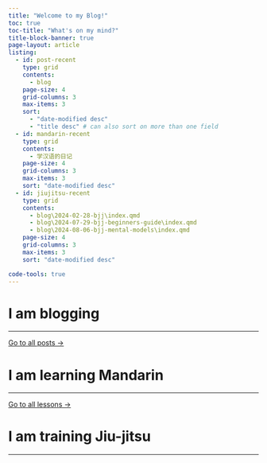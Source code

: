 ---
title: "Welcome to my Blog!"
toc: true
toc-title: "What's on my mind?"
title-block-banner: true
page-layout: article
listing: 
  - id: post-recent
    type: grid
    contents:
      - blog
    page-size: 4
    grid-columns: 3
    max-items: 3
    sort: 
      - "date-modified desc"
      - "title desc" # can also sort on more than one field
  - id: mandarin-recent
    type: grid
    contents:
      - 学汉语的日记
    page-size: 4
    grid-columns: 3
    max-items: 3    
    sort: "date-modified desc"
  - id: jiujitsu-recent
    type: grid
    contents:
      - blog\2024-02-28-bjj\index.qmd
      - blog\2024-07-29-bjj-beginners-guide\index.qmd
      - blog\2024-08-06-bjj-mental-models\index.qmd
    page-size: 4
    grid-columns: 3
    max-items: 3
    sort: "date-modified desc"

code-tools: true
---

# I am blogging

------------------------------------------------------------------------

::: {#post-recent}
:::

[Go to all posts →](blog.html)

# I am learning Mandarin

------------------------------------------------------------------------

::: {#mandarin-recent}
:::

[Go to all lessons →](学汉语的日记.html)

# I am training Jiu-jitsu

------------------------------------------------------------------------

::: {#jiujitsu-recent}
:::